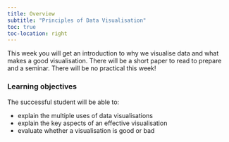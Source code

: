 ```yaml
---
title: Overview
subtitle: "Principles of Data Visualisation"
toc: true
toc-location: right
---
```


This week you will get an introduction to why we visualise data and what makes a good visualisation. There will be a short paper to read to prepare and a seminar. There will be no practical this week!


### Learning objectives

The successful student will be able to:

-   explain the multiple uses of data visualisations
-   explain the key aspects of an effective visualisation
-   evaluate whether a visualisation is good or bad
